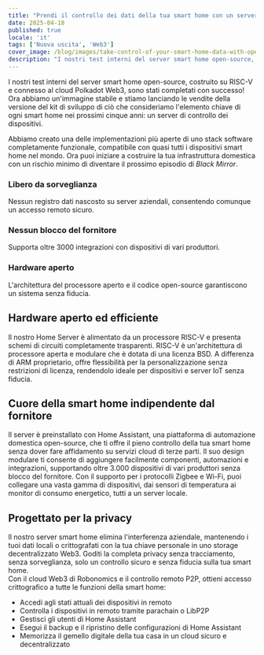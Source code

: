 ```yaml
---
title: "Prendi il controllo dei dati della tua smart home con un server domestico open-source su processore RISC-V e connettività Web3."
date: 2025-04-18
published: true
locale: 'it'
tags: ['Nuova uscita', 'Web3']
cover_image: /blog/images/take-control-of-your-smart-home-data-with-open/cover.webp
description: "I nostri test interni del server smart home open-source, costruito su RISC-V e connesso al cloud Polkadot Web3, sono stati completati con successo! Ora abbiamo un'immagine stabile e stiamo lanciando le vendite della versione del kit di sviluppo di ciò che consideriamo l'elemento chiave di ogni smart home nei prossimi cinque anni: un server di controllo dei dispositivi."
---  
```

  
I nostri test interni del server smart home open-source, costruito su RISC-V e connesso al cloud Polkadot Web3, sono stati completati con successo! Ora abbiamo un'immagine stabile e stiamo lanciando le vendite della versione del kit di sviluppo di ciò che consideriamo l'elemento chiave di ogni smart home nei prossimi cinque anni: un server di controllo dei dispositivi.
   
Abbiamo creato una delle implementazioni più aperte di uno stack software completamente funzionale, compatibile con quasi tutti i dispositivi smart home nel mondo. Ora puoi iniziare a costruire la tua infrastruttura domestica con un rischio minimo di diventare il prossimo episodio di *Black Mirror*.
   
### Libero da sorveglianza   
Nessun registro dati nascosto su server aziendali, consentendo comunque un accesso remoto sicuro.   

### Nessun blocco del fornitore   
Supporta oltre 3000 integrazioni con dispositivi di vari produttori.   

### Hardware aperto   
L'architettura del processore aperto e il codice open-source garantiscono un sistema senza fiducia.   

## Hardware aperto ed efficiente   
Il nostro Home Server è alimentato da un processore RISC-V e presenta schemi di circuiti completamente trasparenti. RISC-V è un'architettura di processore aperta e modulare che è dotata di una licenza BSD. A differenza di ARM proprietario, offre flessibilità per la personalizzazione senza restrizioni di licenza, rendendolo ideale per dispositivi e server IoT senza fiducia.   

## Cuore della smart home indipendente dal fornitore   
Il server è preinstallato con Home Assistant, una piattaforma di automazione domestica open-source, che ti offre il pieno controllo della tua smart home senza dover fare affidamento su servizi cloud di terze parti. Il suo design modulare ti consente di aggiungere facilmente componenti, automazioni e integrazioni, supportando oltre 3.000 dispositivi di vari produttori senza blocco del fornitore. Con il supporto per i protocolli Zigbee e Wi-Fi, puoi collegare una vasta gamma di dispositivi, dai sensori di temperatura ai monitor di consumo energetico, tutti a un server locale.  

## Progettato per la privacy   
Il nostro server smart home elimina l'interferenza aziendale, mantenendo i tuoi dati locali o crittografati con la tua chiave personale in uno storage decentralizzato Web3. Goditi la completa privacy senza tracciamento, senza sorveglianza, solo un controllo sicuro e senza fiducia sulla tua smart home.   
Con il cloud Web3 di Robonomics e il controllo remoto P2P, ottieni accesso crittografico a tutte le funzioni della smart home:   

- Accedi agli stati attuali dei dispositivi in remoto   
- Controlla i dispositivi in remoto tramite parachain o LibP2P   
- Gestisci gli utenti di Home Assistant   
- Esegui il backup e il ripristino delle configurazioni di Home Assistant   
- Memorizza il gemello digitale della tua casa in un cloud sicuro e decentralizzato  